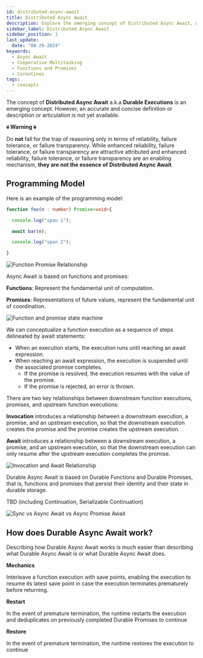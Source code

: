```yaml
---
id: distributed-async-await
title: Distributed Async Await
description: Explore the emerging concept of Distributed Async Await, which goes beyond reliability and failure tolerance to provide a more robust and scalable programming model for distributed systems.
sidebar_label: Distributed Async Await
sidebar_position: 1
last_update:
  date: "08-29-2024"
keywords:
  - Async Await
  - Cooperative Multitasking
  - Functions and Promises
  - Coroutines
tags:
  - concepts
---
```


The concept of **Distributed Async Await** a.k.a **Durable Executions** is an emerging concept.
However, an accurate and concise definition or description or articulation is not yet available.

**💀 Warning 💀**

Do **not** fall for the trap of reasoning only in terms of reliability, failure tolerance, or failure transparency.
While enhanced reliability, failure tolerance, or failure transparency are attractive attributed and enhanced reliability, failure tolerance, or failure transparency are an enabling mechanism, **they are not the essence of Distributed Async Await**

## Programming Model

Here is an example of the programming model:

```typescript
function foo(n : number) Promise<void>{

  console.log("span 1");

  await bar(n);

  console.log("span 2");

}
```

![Function Promise Relationship](/img/function-promise-function.png)

Async Await is based on functions and promises:

**Functions**: Represent the fundamental unit of computation.

**Promises**: Representations of future values, represent the fundamental unit of coordination.

![Function and promise state machine](/img/function-promise-state-machine.png)

We can conceptualize a function execution as a sequence of steps delineated by await statements:

- When an execution starts, the execution runs until reaching an await expression.
- When reaching an await expression, the execution is suspended until the associated promise completes.
  - If the promise is resolved, the execution resumes with the value of the promise.
  - If the promise is rejected, an error is thrown.

There are two key relationships between downstream function executions, promises, and upstream function executions:

**Invocation** introduces a relationship between a downstream execution, a promise, and an upstream execution, so that the downstream execution creates the promise and the promise creates the upstream execution.

**Await** introduces a relationship between a downstream execution, a promise, and an upstream execution, so that the downstream execution can only resume after the upstream execution completes the promise.

![Invocation and Await Relationship](/img/invocation-await-relationship.svg)

Durable Async Await is based on Durable Functions and Durable Promises, that is, functions and promises that persist their identity and their state in durable storage.

TBD (including Continuation, Serializable Continuation)

![Sync vs Async Await vs Async Promise Await](/img/sync-vs-async-await-vs-async-promise.svg)

## How does Durable Async Await work?

Describing how Durable Async Await works is much easier than describing what Durable Async Await is or what Durable Async Await does.

**Mechanics**

Interleave a function execution with save points, enabling the execution to resume its latest save point in case the execution terminates prematurely before returning.

**Restart**

In the event of premature termination, the runtime restarts the execution and deduplicates on previously completed Durable Promises to continue

**Restore**

In the event of premature termination, the runtime restores the execution to continue
